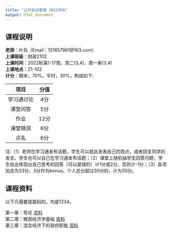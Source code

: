 ```yaml
---
title: "公共支出管理 2022年秋"
output: html_document
---
```


## 课程说明

**老师**：叶兵（Email：121657961@163.com）<br>
**上课班级**：财政2102<br>
**上课时间**：2022秋第1-17周，周二(3,4)，周一单(3,4)<br>
**上课地点**：Z1-102<br>
**计分**：期末，70%。平时，30%，构成如下:

| 项目 | 分值 |
| :---: | :---: |
| 学习通讨论 | 4分 |
| 课堂问答 | 5分 |
| 作业 | 12分 |
| 课堂随测 | 6分 |
| 点名 | 6分 |

注:（1）老师在学习通发布话题，学生可以就此发表自己的观点，或者回复同学的发言。学生也可以自己在学习通发布话题；（2）课堂上随机抽学生回答问题，学生给出体现出自己思考的回答（可以是错的）计1分或2分，否则计-1分；（3）各项加总为33分，3分作为bonus。个人总分超过30分的，计为30分。
  
## 课程资料  

以下凡需要提取码的，均是1234。

第一章：导论 [资料](https://pan.baidu.com/s/1tTqgf-t3HVjp-j69iV0cUw)<br>
第二章：微观经济学基础 [资料](https://pan.baidu.com/s/11xIvu9XsGVzrmDUhgozPvw)<br>
第三章：混合经济下的政府职能 [资料](https://pan.baidu.com/s/1zX4SGHKtl899WQWzaboVKg)<br>
